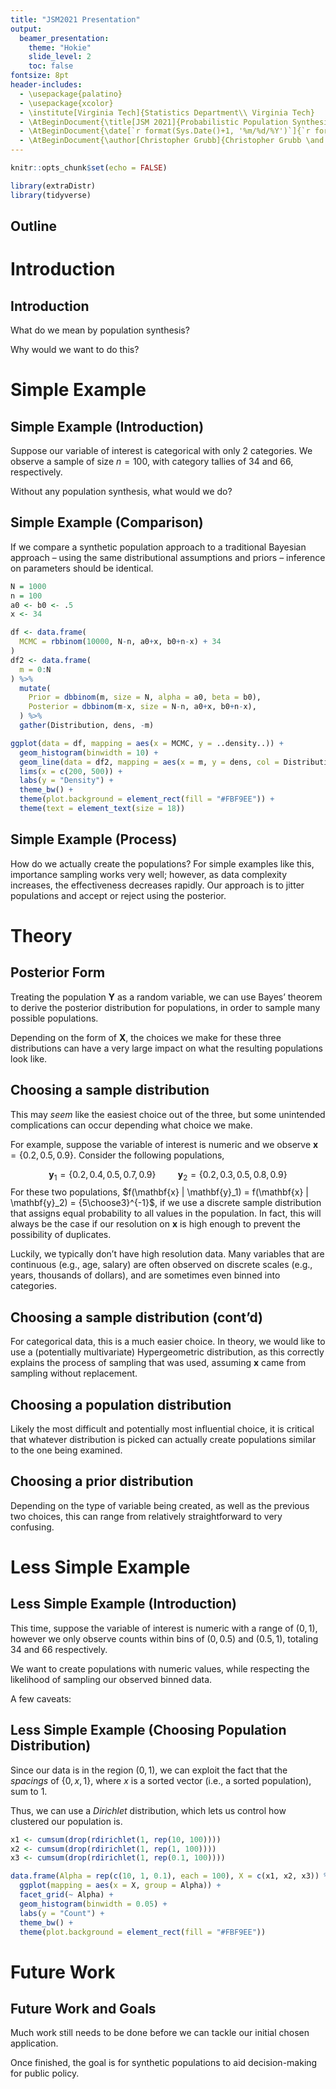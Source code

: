```yaml
---
title: "JSM2021 Presentation"
output: 
  beamer_presentation:
    theme: "Hokie"
    slide_level: 2
    toc: false
fontsize: 8pt
header-includes:
  - \usepackage{palatino}
  - \usepackage{xcolor}
  - \institute[Virginia Tech]{Statistics Department\\ Virginia Tech}
  - \AtBeginDocument{\title[JSM 2021]{Probabilistic Population Synthesis for Decision-Making}}
  - \AtBeginDocument{\date[`r format(Sys.Date()+1, '%m/%d/%Y')`]{`r format(Sys.Date()+1, '%d %B, %Y')`}}
  - \AtBeginDocument{\author[Christopher Grubb]{Christopher Grubb \and Dr. David Higdon \and Dr. Leanna House}}
---
```


```r
knitr::opts_chunk$set(echo = FALSE)

library(extraDistr)
library(tidyverse)
```

## Outline

\tableofcontents[ 
sectionstyle=show, 
subsectionstyle=show,
subsubsectionstyle=show
] 


# Introduction


## Introduction

What do we mean by population synthesis?

\begin{itemize}[itemsep=4pt, partopsep=4pt, parsep=4pt]
  \item Create a posterior over finite (but potentially large) populations, and sample from it
  \item Propagate uncertainty from sample(s) into populations
\end{itemize}

Why would we want to do this?

\begin{itemize}[itemsep=4pt, partopsep=4pt, parsep=4pt]
  \item Decision makers are typically not statisticians
  \item With complex data, it is very difficult to create a population that satisfies certain criteria
\end{itemize}

# Simple Example


## Simple Example (Introduction)

Suppose our variable of interest is categorical with only 2 categories. We observe a sample of size $n = 100$, with category tallies of 34 and 66, respectively.

Without any population synthesis, what would we do? 

\begin{itemize}[topsep=8pt, itemsep=4pt, partopsep=4pt, parsep=4pt]
  \item Choice of distribution
  \begin{itemize}
    \item Binomial
    \item Hypergeometric
  \end{itemize}
  \item Approach
  \begin{itemize}
    \item Classical -- Exact confidence interval or Normal approximation
    \item Bayesian -- Construct a posterior
  \end{itemize}
\end{itemize}


## Simple Example (Comparison)

If we compare a synthetic population approach to a traditional Bayesian approach -- using the same distributional assumptions and priors -- inference on parameters should be identical.

```r
N = 1000
n = 100
a0 <- b0 <- .5
x <- 34

df <- data.frame(
  MCMC = rbbinom(10000, N-n, a0+x, b0+n-x) + 34
)
df2 <- data.frame(
  m = 0:N
) %>% 
  mutate(
    Prior = dbbinom(m, size = N, alpha = a0, beta = b0),
    Posterior = dbbinom(m-x, size = N-n, a0+x, b0+n-x),
  ) %>% 
  gather(Distribution, dens, -m) 

ggplot(data = df, mapping = aes(x = MCMC, y = ..density..)) + 
  geom_histogram(binwidth = 10) + 
  geom_line(data = df2, mapping = aes(x = m, y = dens, col = Distribution), size = 2) +
  lims(x = c(200, 500)) + 
  labs(y = "Density") + 
  theme_bw() + 
  theme(plot.background = element_rect(fill = "#FBF9EE")) + 
  theme(text = element_text(size = 18))
```


## Simple Example (Process)

How do we actually create the populations? For simple examples like this, importance sampling works very well; however, as data complexity increases, the effectiveness decreases rapidly. Our approach is to jitter populations and accept or reject using the posterior.

\begin{itemize}[topsep=8pt, itemsep=4pt, partopsep=4pt, parsep=4pt]
  \item Basically any variant of MCMC will work
  \item Need to be careful -- depending on how you jitter, a correction factor may be needed
\end{itemize}


# Theory


## Posterior Form

Treating the population $\mathbf{Y}$ as a random variable, we can use Bayes' theorem to derive the posterior distribution for populations, in order to sample many possible populations.

\begin{columns}

\column{0.43\textwidth}
\begin{itemize}[topsep=8pt, itemsep=4pt, partopsep=4pt, parsep=4pt]
  \item \textcolor{darkblue}{Sample distribution} -- How likely is our sample given a specific population?
  \item \textcolor{darkgreen}{Population distribution} -- How likely is a specific population given the parameters that control the distribution of populations?
  \item \textcolor{darkred}{Prior distribution} -- What do we think are reasonable values for said parameters?
\end{itemize}

\column{0.6\textwidth}
\begin{align*}
  f(\theta, \mathbf{Y} = \mathbf{y}| \mathbf{X} = \mathbf{x}) &= \frac{ f(\mathbf{X} = \mathbf{x} | \theta, \mathbf{Y} = \mathbf{y}) f(\theta, \mathbf{Y} = \mathbf{y}) }{ f(\mathbf{X} = \mathbf{x}) } \notag \\
    &\propto \textcolor{darkblue}{f(\mathbf{X} = \mathbf{x} | \mathbf{Y} = \mathbf{y}, \theta)} \textcolor{darkgreen}{f(\mathbf{Y} = \mathbf{y} | \theta)} \textcolor{darkred}{\pi(\theta)}
\end{align*}

\end{columns}

Depending on the form of $\mathbf{X}$, the choices we make for these three distributions can have a very large impact on what the resulting populations look like.


## Choosing a sample distribution

This may *seem* like the easiest choice out of the three, but some unintended complications can occur depending what choice we make. 

For example, suppose the variable of interest is numeric and we observe $\mathbf{x} = \{0.2, 0.5, 0.9\}$. Consider the following populations,

$$
\mathbf{y}_1 = \{0.2, 0.4, 0.5, 0.7, 0.9\} \hspace{1cm} \mathbf{y}_2 = \{0.2, 0.3, 0.5, 0.8, 0.9\}
$$
For these two populations, $f(\mathbf{x} | \mathbf{y}_1) = f(\mathbf{x} | \mathbf{y}_2) = {5\choose3}^{-1}$, if we use a discrete sample distribution that assigns equal probability to all values in the population. In fact, this will always be the case if our resolution on $\mathbf{x}$ is high enough to prevent the possibility of duplicates.

Luckily, we typically don't have high resolution data. Many variables that are continuous (e.g., age, salary) are often observed on discrete scales (e.g., years, thousands of dollars), and are sometimes even binned into categories.


## Choosing a sample distribution (cont'd)

For categorical data, this is a much easier choice. In theory, we would like to use a (potentially multivariate) Hypergeometric distribution, as this correctly explains the process of sampling that was used, assuming $\mathbf{x}$ came from sampling without replacement. 

\begin{itemize}[itemsep=4pt, partopsep=4pt, parsep=4pt]
  \item $\mathbf{x}$ sampled with replacement $\rightarrow$ use Binomial or Multinomial distribution instead
  \item Might have to use Binomial or Multinomial anyway, because of computational difficulties
\end{itemize}

## Choosing a population distribution

Likely the most difficult and potentially most influential choice, it is critical that whatever distribution is picked can actually create populations similar to the one being examined. 

\begin{itemize}[itemsep=4pt, partopsep=4pt, parsep=4pt]
  \item This is not as easy as it sounds 
  \item Similar can mean many things
  \item May need to be rather complex
\end{itemize}

## Choosing a prior distribution

Depending on the type of variable being created, as well as the previous two choices, this can range from relatively straightforward to very confusing.

\begin{itemize}[itemsep=4pt, partopsep=4pt, parsep=4pt]
  \item Probably a good idea to use a range of values via a hyperprior
  \item Imagine $\mathbf{x}$ is categorical and we use a Hypergeometric distribution. What is our parameter?
\end{itemize}

# Less Simple Example


## Less Simple Example (Introduction)

This time, suppose the variable of interest is numeric with a range of $(0, 1)$, however we only observe counts within bins of $(0, 0.5)$ and $(0.5, 1)$, totaling 34 and 66 respectively.

We want to create populations with numeric values, while respecting the likelihood of sampling our observed binned data.

A few caveats:

\begin{itemize}[itemsep=4pt, partopsep=4pt, parsep=4pt]
  \item We want to choose a population distribution that make sense (probably requires expert knowledge or historical data)
  \item Have to make sure our sample is actually plausible, given whatever population distribution we pick, or samplers will get stuck
\end{itemize}


## Less Simple Example (Choosing Population Distribution)

Since our data is in the region $(0, 1)$, we can exploit the fact that the *spacings* of $\{0, x, 1\}$, where $x$ is a sorted vector (i.e., a sorted population), sum to 1. 

Thus, we can use a *Dirichlet* distribution, which lets us control how clustered our population is.

```r
x1 <- cumsum(drop(rdirichlet(1, rep(10, 100))))
x2 <- cumsum(drop(rdirichlet(1, rep(1, 100))))
x3 <- cumsum(drop(rdirichlet(1, rep(0.1, 100))))

data.frame(Alpha = rep(c(10, 1, 0.1), each = 100), X = c(x1, x2, x3)) %>%
  ggplot(mapping = aes(x = X, group = Alpha)) + 
  facet_grid(~ Alpha) + 
  geom_histogram(binwidth = 0.05) + 
  labs(y = "Count") + 
  theme_bw() + 
  theme(plot.background = element_rect(fill = "#FBF9EE"))
```


# Future Work


## Future Work and Goals

Much work still needs to be done before we can tackle our initial chosen application.

\begin{itemize}[topsep=8pt, itemsep=4pt, partopsep=4pt, parsep=4pt]
  \item Extending to other types of data sources
  \item Combining information across various data sources
  \begin{itemize}
    \item Different types of data; simple random samples, marginal tables, histograms, etc.
    \item Different resolutions and scales
  \end{itemize}
\end{itemize}

Once finished, the goal is for synthetic populations to aid decision-making for public policy.

\begin{itemize}[itemsep=4pt, partopsep=4pt, parsep=4pt]
  \item Potential infrastructure changes
  \item Public policy
\end{itemize}

